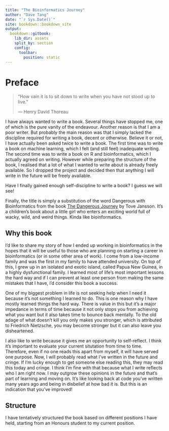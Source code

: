 ```yaml
--- 
title: "The Bioinformatics Journey"
author: "Dave Tang"
date: "`r Sys.Date()`"
site: bookdown::bookdown_site
output:
  bookdown::gitbook:
    lib_dir: assets
    split_by: section
    config:
      toolbar:
        position: static
---
```


# Preface {-}

> "How vain it is to sit down to write when you have not stood up to live."
>
> --- Henry David Thoreau

I have always wanted to write a book. Several things have stopped me, one of
which is the pure vanity of the endeavour. Another reason is that I am a poor
writer. But probably the main reason was that I simply lacked the discipline
required for writing a book, decent or otherwise. Believe it or not, I have
actually been asked twice to write a book. The first time was to write a book on
machine learning, which I felt (and still feel) inadequate writing. The second
time was to write a book on R and bioinformatics, which I actually agreed on
writing. However while preparing the structure of the book, I realised that a
lot of what I wanted to write about is already freely available. So I dropped
the project and decided then that anything I will write in the future will be
freely available.

Have I finally gained enough self-discipline to write a book? I guess we will
see!

Finally, the title is simply a substitution of the word Dangerous with
Bioinformatics from the book [The Dangerous
Journey](https://www.goodreads.com/book/show/7967538-the-dangerous-journey) by
Tove Jansson. It's a children's book about a little girl who enters an exciting
world full of wacky, wild, and weird things. Kinda like bioinformatics.

## Why this book {-}

I'd like to share my story of how I ended up working in bioinformatics in the
hopes that it will be useful to those who are planning on starting a career in
bioinformatics (or in some other area of work). I come from a low-income family
and was the first in my family to have attended university. On top of this, I
grew up in an isolated and exotic island, called Papua New Guinea, in a highly
dysfunctional family. I learned most of life's most important lessons the hard
way and if I can prevent at least one person from making the same mistakes that
I have, I'd consider this book a success.

One of my biggest problem in life is not seeking help when I need it because
it's not something I learned to do. This is one reason why I have mostly
learned things the hard way. There is value in this but it's a major impedance
in terms of time because it not only stops you from achieving what you want but
it also takes time to bounce back mentally. To the old adage of what doesn't
kill you only makes you stronger, which is attributed to Friedrich Nietzsche,
you may become stronger but it can also leave you disheartened.

I also like to write because it gives me an opportunity to self-reflect. I
think it's important to evaluate your current situtation from time to time.
Therefore, even if no one reads this apart from myself, it will have served one
purpose. Now, I will probably read what I've written in the future and cringe.
If I'm lucky enough to get someone else reading this, they may read this today
and cringe. I think I'm fine with that because what I write reflects who I am
right now. I may outgrow these opinions in the future and that's part of
learning and moving on. It's like looking back at code you've written many
years ago and being in disbelief at how bad it is. But this is an indication
that you've improved!

## Structure {-}

I have tentatively structured the book based on different positions I have held,
starting from an Honours student to my current position.
